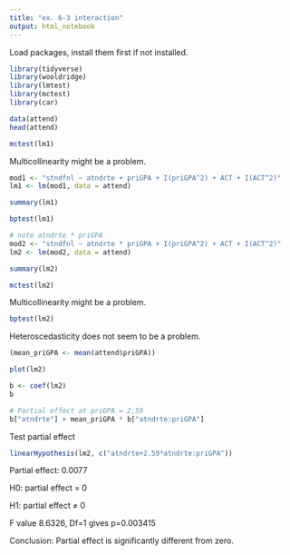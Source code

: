 ```yaml
---
title: "ex. 6-3 interaction"
output: html_notebook
---
```


Load packages, install them first if not installed.

```r
library(tidyverse)
library(wooldridge)
library(lmtest)
library(mctest)
library(car)
```

```r
data(attend)
head(attend)
```

```r
mctest(lm1)
```

Multicollinearity might be a problem.

```r
mod1 <- "stndfnl ~ atndrte + priGPA + I(priGPA^2) + ACT + I(ACT^2)"
lm1 <- lm(mod1, data = attend)
```

```r
summary(lm1)
```

```r
bptest(lm1)
```

```r
# note atndrte * priGPA
mod2 <- "stndfnl ~ atndrte * priGPA + I(priGPA^2) + ACT + I(ACT^2)"
lm2 <- lm(mod2, data = attend)
```

```r
summary(lm2)
```

```r
mctest(lm2)
```

Multicollinearity might be a problem.

```r
bptest(lm2)
```

Heteroscedasticity does not seem to be a problem.

```r
(mean_priGPA <- mean(attend$priGPA))
```

```r
plot(lm2)
```

```r
b <- coef(lm2)
b
```

```r
# Partial effect at priGPA = 2,59
b["atndrte"] + mean_priGPA * b["atndrte:priGPA"]
```

Test partial effect

```r
linearHypothesis(lm2, c("atndrte+2.59*atndrte:priGPA"))
```

Partial effect: 0.0077

H0: partial effect = 0

H1: partial effect ≠ 0

F value 8.6326, Df=1 gives p=0.003415

Conclusion: Partial effect is significantly different from zero.

